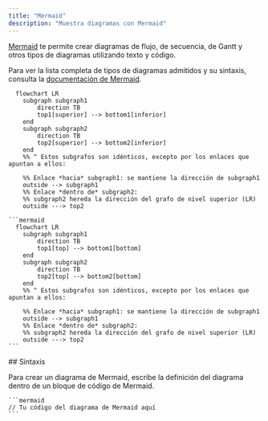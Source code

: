 ```yaml
---
title: "Mermaid"
description: "Muestra diagramas con Mermaid"
---
```


[Mermaid](https://mermaid.js.org/) te permite crear diagramas de flujo, de secuencia, de Gantt y otros tipos de diagramas utilizando texto y código.

Para ver la lista completa de tipos de diagramas admitidos y su sintaxis, consulta la [documentación de Mermaid](https://mermaid.js.org/intro/).

```mermaid
  flowchart LR
    subgraph subgraph1
        direction TB
        top1[superior] --> bottom1[inferior]
    end
    subgraph subgraph2
        direction TB
        top2[superior] --> bottom2[inferior]
    end
    %% ^ Estos subgrafos son idénticos, excepto por los enlaces que apuntan a ellos:

    %% Enlace *hacia* subgraph1: se mantiene la dirección de subgraph1
    outside --> subgraph1
    %% Enlace *dentro de* subgraph2:
    %% subgraph2 hereda la dirección del grafo de nivel superior (LR)
    outside ---> top2
```

````mdx Mermaid flowchart example
```mermaid
  flowchart LR
    subgraph subgraph1
        direction TB
        top1[top] --> bottom1[bottom]
    end
    subgraph subgraph2
        direction TB
        top2[top] --> bottom2[bottom]
    end
    %% ^ Estos subgrafos son idénticos, excepto por los enlaces que apuntan a ellos:

    %% Enlace *hacia* subgraph1: se mantiene la dirección de subgraph1
    outside --> subgraph1
    %% Enlace *dentro de* subgraph2:
    %% subgraph2 hereda la dirección del grafo de nivel superior (LR)
    outside ---> top2
```
````


<div id="syntax">
  ## Sintaxis
</div>

Para crear un diagrama de Mermaid, escribe la definición del diagrama dentro de un bloque de código de Mermaid.

````mdx
```mermaid
// Tu código del diagrama de Mermaid aquí
```
````